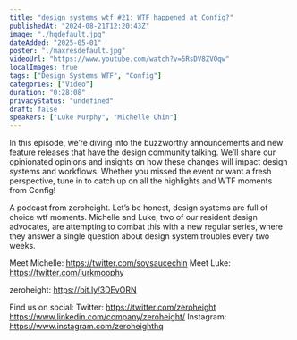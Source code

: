 ```yaml
---
title: "design systems wtf #21: WTF happened at Config?"
publishedAt: "2024-08-21T12:20:43Z"
image: "./hqdefault.jpg"
dateAdded: "2025-05-01"
poster: "./maxresdefault.jpg"
videoUrl: "https://www.youtube.com/watch?v=5RsDV8ZVOqw"
localImages: true
tags: ["Design Systems WTF", "Config"]
categories: ["Video"]
duration: "0:28:08"
privacyStatus: "undefined"
draft: false
speakers: ["Luke Murphy", "Michelle Chin"]
---
```


In this episode, we’re diving into the buzzworthy announcements and new feature releases that have the design community talking. We’ll share our opinionated opinions and insights on how these changes will impact design systems and workflows. Whether you missed the event or want a fresh perspective, tune in to catch up on all the highlights and WTF moments from Config!

A podcast from zeroheight. Let’s be honest, design systems are full of choice wtf moments. Michelle and Luke, two of our resident design advocates, are attempting to combat this with a new regular series, where they answer a single question about design system troubles every two weeks.

Meet Michelle: https://twitter.com/soysaucechin
Meet Luke: https://twitter.com/lurkmoophy

zeroheight: https://bit.ly/3DEvORN

Find us on social:
Twitter: https://twitter.com/zeroheight
https://www.linkedin.com/company/zeroheight/
Instagram: https://www.instagram.com/zeroheighthq
